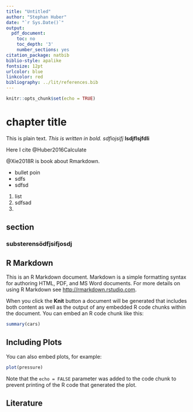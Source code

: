 ```yaml
---
title: "Untitled"
author: "Stephan Huber"
date: "`r Sys.Date()`"
output: 
  pdf_document:
    toc: no
    toc_depth: '3'
    number_sections: yes
citation_package: natbib
biblio-style: apalike
fontsize: 12pt
urlcolor: blue
linkcolor: red
bibliography: ../lit/references.bib
---
```


```r
knitr::opts_chunk$set(echo = TRUE)
```

# chapter title

This is plain text. _This is written in bold._
*sdfiojsifj*  **lsdjflsjfdli**

Here I cite @Huber2016Calculate

@Xie2018R is book about Rmarkdown. 

- bullet poin
- sdfs
- sdfsd

1. list
1. sdfsad
1.

## section

### substerensödfjsifjosdj

## R Markdown

This is an R Markdown document. Markdown is a simple formatting syntax for authoring HTML, PDF, and MS Word documents. For more details on using R Markdown see <http://rmarkdown.rstudio.com>.

When you click the **Knit** button a document will be generated that includes both content as well as the output of any embedded R code chunks within the document. You can embed an R code chunk like this:

```r
summary(cars)
```

## Including Plots

You can also embed plots, for example:

```r
plot(pressure)
```

Note that the `echo = FALSE` parameter was added to the code chunk to prevent printing of the R code that generated the plot.


## Literature

